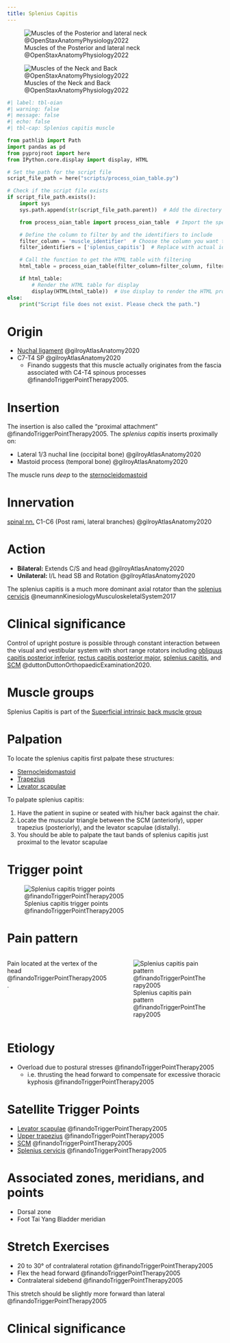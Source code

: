 ```yaml
---
title: Splenius Capitis
---
```


![Muscles of the Posterior and lateral neck @OpenStaxAnatomyPhysiology2022](/The Archive/Images/OpenStax Anatomy and Physiology 2e/fig11.14 Posterior and Lateral Views of the Neck.jpeg){#fig-openstax-fig11.14}

![Muscles of the Neck and Back @OpenStaxAnatomyPhysiology2022](/The Archive/Images/OpenStax Anatomy and Physiology 2e/fig11.15 Muscles of the Neck and Back.jpeg){#fig-openstax-fig11.15}

```python
#| label: tbl-oian
#| warning: false
#| message: false
#| echo: false
#| tbl-cap: Splenius capitis muscle

from pathlib import Path
import pandas as pd
from pyprojroot import here
from IPython.core.display import display, HTML

# Set the path for the script file
script_file_path = here("scripts/process_oian_table.py")

# Check if the script file exists
if script_file_path.exists():
    import sys
    sys.path.append(str(script_file_path.parent))  # Add the directory of the script to the system path

    from process_oian_table import process_oian_table  # Import the specific function

    # Define the column to filter by and the identifiers to include
    filter_column = 'muscle_identifier'  # Choose the column you want to filter by
    filter_identifiers = ['splenius_capitis']  # Replace with actual identifiers you want to include

    # Call the function to get the HTML table with filtering
    html_table = process_oian_table(filter_column=filter_column, filter_identifiers=filter_identifiers)

    if html_table:
        # Render the HTML table for display
        display(HTML(html_table))  # Use display to render the HTML properly
else:
    print("Script file does not exist. Please check the path.")

```



# Origin {#origin}

- [Nuchal ligament]({{< var ref-nuchal-ligament.path >}}) @gilroyAtlasAnatomy2020
- C7-T4 SP @gilroyAtlasAnatomy2020
    - Finando suggests that this muscle actually originates from the fascia associated with C4-T4 spinous processes @finandoTriggerPointTherapy2005.

# Insertion {#insertion}

The insertion is also called the "proximal attachment" @finandoTriggerPointTherapy2005.
The *splenius capitis* inserts proximally on:

- Lateral 1/3 nuchal line (occipital bone) @gilroyAtlasAnatomy2020
- Mastoid process (temporal bone) @gilroyAtlasAnatomy2020

The muscle runs *deep* to the [sternocleidomastoid]({{< var ref-sternocleidomastoid.path >}})

# Innervation {#innervation}

[spinal nn.]({{< var ref-spinal-nerves.path >}}) C1-C6 (Post rami, lateral branches) @gilroyAtlasAnatomy2020

# Action {#action}

- **Bilateral:** Extends C/S and head @gilroyAtlasAnatomy2020
- **Unilateral:** I/L head SB and Rotation @gilroyAtlasAnatomy2020

::: {.callout-note}
The splenius capitis is a much more dominant axial rotator than the [splenius cervicis]({{< var ref-splenius-cervicis.action >}}) @neumannKinesiologyMusculoskeletalSystem2017
:::

# Clinical significance

Control of upright posture is possible through constant interaction between the visual and vestibular system with short range rotators including [obliquus capitis posterior inferior]({{< var ref-obliquus-capitis-posterior-inferior.path >}}), [rectus capitis posterior major]({{< var ref-rectus-capitis-posterior-major.path >}}), [splenius capitis]({{< var ref-splenius-capitis.path >}}), and [SCM]({{< var ref-sternocleidomastoid.path >}}) @duttonDuttonOrthopaedicExamination2020.

# Muscle groups
Splenius Capitis is part of the [Superficial intrinsic back muscle group]({{< var ref-oians >}}) 


# Palpation {#palpation}

To locate the splenius capitis first palpate these structures:

- [Sternocleidomastoid]({{< var ref-sternocleidomastoid.palpation >}})
- [Trapezius]({{< var ref-upper-trapezius.palpation >}})
- [Levator scapulae]({{< var ref-levator-scapulae.palpation >}})

To palpate splenius capitis:

1. Have the patient in supine or seated with his/her back against the chair.
1. Locate the muscular triangle between the SCM (anteriorly), upper trapezius (posteriorly), and the levator scapulae (distally).
1. You should be able to palpate the taut bands of splenius capitis just proximal to the levator scapulae

# Trigger point

![Splenius capitis trigger points @finandoTriggerPointTherapy2005](/The Archive/Anatomy/Skeletal Muscles/Muscles of the back/Superficial Intrinsic Back Muscles/Splenius capitis muscle/images/finandoTriggerPointTherapy2005 splenius capitis trigger points.png)

# Pain pattern

::: {.columns}
::: {.column}
Pain located at the vertex of the head @finandoTriggerPointTherapy2005.
:::
::: {.column}
![Splenius capitis pain pattern @finandoTriggerPointTherapy2005](/The Archive/Anatomy/Skeletal Muscles/Muscles of the back/Superficial Intrinsic Back Muscles/Splenius capitis muscle/images/finandoTriggerPointTherapy2005 splenius capitis pain pattern.png)
:::
:::


# Etiology

- Overload due to postural stresses @finandoTriggerPointTherapy2005
    - i.e. thrusting the head forward to compensate for excessive thoracic kyphosis @finandoTriggerPointTherapy2005

# Satellite Trigger Points

- [Levator scapulae]({{< var ref-levator-scapulae.path >}}) @finandoTriggerPointTherapy2005
- [Upper trapezius]({{< var ref-upper-trapezius.path >}}) @finandoTriggerPointTherapy2005
- [SCM]({{< var ref-sternocleidomastoid.path >}}) @finandoTriggerPointTherapy2005
- [Splenius cervicis]({{< var ref-splenius-cervicis.path >}}) @finandoTriggerPointTherapy2005

# Associated zones, meridians, and points

- Dorsal zone
- Foot Tai Yang Bladder meridian


# Stretch Exercises

- 20 to 30&deg; of contralateral rotation @finandoTriggerPointTherapy2005
- Flex the head forward @finandoTriggerPointTherapy2005
- Contralateral sidebend @finandoTriggerPointTherapy2005

::: {.callout-note}
This stretch should be slightly more forward than lateral @finandoTriggerPointTherapy2005
:::


# Clinical significance